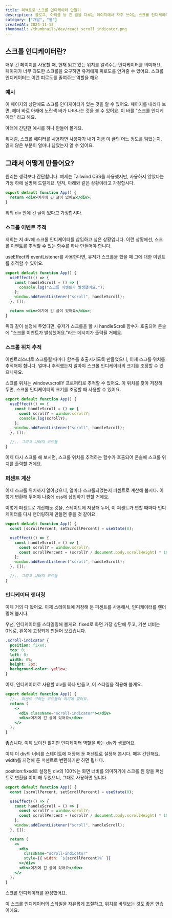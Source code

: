 ```yaml
---
title: 리액트로 스크롤 인디케이터 만들기
description: 블로그, 아티클 등 긴 글을 다루는 페이지에서 자주 쓰이는 스크롤 인디케이터를 만들어 봅시다.
category: ["개발", "웹"]
createdAt: 2024-11-13
thumbnail: /thumbnails/dev/react_scroll_indicator.png
---
```


## 스크롤 인디케이터란?

매우 긴 페이지를 사용할 때, 현재 읽고 있는 위치를 알려주는 인디케이터를 의미해요.
페이지가 너무 과도한 스크롤을 요구하면 유저에게 피로도를 안겨줄 수 있어요.
스크롤 인디케이터는 이런 피로도를 줄여주는 역할을 해요.

### 예시

이 페이지의 상단에도 스크롤 인디케이터가 있는 것을 알 수 있어요.
페이지를 내리다 보면, 헤더 바로 아래에 노란색 바가 나타나는 것을 볼 수 있어요.
이 바를 "스크롤 인디케이터" 라고 해요.

아래에 간단한 예시를 하나 만들어 볼게요.

<Examples id="scroll-indicator" />

위처럼, 스크롤 에디터를 사용하면 사용자가 내가 지금 이 글의 어느 정도를 읽었는지,
읽지 않은 부분이 얼마나 남았는지 알 수 있어요.

## 그래서 어떻게 만들어요?

원리는 생각보다 간단합니다.
예제는 Tailwind CSS를 사용했지만, 사용하지 않았다는 가정 하에 설명해 드릴게요.
먼저, 아래와 같은 상황이라고 가정합시다.

```jsx
export default function App() {
  return <div>여기에 긴 글이 있어요</div>;
}
```

위의 div 안에 긴 글이 있다고 가정합시다.

### 스크롤 이벤트 추적

저희는 저 div에 스크롤 인디케이터를 삽입하고 싶은 상황입니다.
이런 상황에선, 스크롤 이벤트를 추적할 수 있는 함수를 하나 만들어야 합니다.

useEffect와 eventListener를 사용한다면, 유저가 스크롤을 했을 때 그에 대한 이벤트를 추적할 수 있어요.

```jsx
export default function App() {
  useEffect(() => {
    const handleScroll = () => {
      console.log("스크롤 이벤트가 발생했어요.");
    };
    window.addEventListener("scroll", handleScroll);
  }, []);

  return <div>여기에 긴 글이 있어요</div>;
}
```

위와 같이 설정해 두었다면, 유저가 스크롤을 할 시 handleScroll 함수가 호출되어
콘솔에 "스크롤 이벤트가 발생했어요."라는 메시지가 출력될 거에요.

### 스크롤 위치 추적

이벤트리스너로 스크롤될 때마다 함수를 호출시키도록 만들었으니,
이제 스크롤 위치를 추적해야 합니다.
얼마나 추적했는지 알아야 스크롤 인디케이터의 크기를 조정할 수 있으니까요.

스크롤 위치는 window.scrollY 프로퍼티로 추적할 수 있어요.
이 위치를 찾아 저장해 두면, 스크롤 인디케이터의 크기를 조정할 때 사용할 수 있어요.

```jsx
export default function App() {
  useEffect(() => {
    const handleScroll = () => {
      const scrollY = window.scrollY;
      console.log(scrollY);
    };
    window.addEventListener("scroll", handleScroll);
  }, []);

  //.. 그리고 나머지 코드들
}
```

이제 다시 스크롤 해 보시면, 스크롤 위치를 추적하는 함수가 호출되어
콘솔에 스크롤 위치를 출력할 거에요.

### 퍼센트 계산

이제 스크롤 위치까지 알아냈으니, 얼마나 스크롤되었는지 퍼센트로 계산해 봅시다.
이렇게 변환해 두어야 나중에 css에 삽입하기 편할 거에요.

이렇게 퍼센트로 계산해둔 것을, 스테이트에 저장해 두어,
이 퍼센트가 변할 때마다 인디케이터를 다시 랜더링하게 만들면 좋을 것 같아요.

```jsx
export default function App() {
  const [scrollPercent, setScrollPercent] = useState(0);

  useEffect(() => {
    const handleScroll = () => {
      const scrollY = window.scrollY;
      const scrollPercent = (scrollY / document.body.scrollHeight) * 100;
    };
    window.addEventListener("scroll", handleScroll);
  }, []);

  //.. 그리고 나머지 코드들
}
```

### 인디케이터 랜더링

이제 거의 다 왔어요.
이제 스테이트에 저장해 둔 퍼센트를 사용해서, 인디케이터를 랜더링해 봅시다.

우선, 인디케이터를 스타일링해 볼게요.
fixed로 화면 가장 상단에 두고, 기본 너비는 0%로, 왼쪽에 고정되게 만들어 보겠습니다.

```css
.scroll-indicator {
  position: fixed;
  top: 0;
  left: 0;
  width: 0%;
  height: 2px;
  background-color: yellow;
}
```

이제, 인디케이터로 사용할 div를 하나 만들고, 이 스타일을 적용해 볼게요.

```jsx
export default function App() {
  //.. 퍼센트 구하는 코드들이 여기에 있어요.
  return (
    <>
      <div className="scroll-indicator"></div>
      <div>여기에 긴 글이 있어요</div>
    </>
  );
}
```

좋습니다. 이제 보이진 않지만 인디케이터 역할을 하는 div가 생겼어요.

이제 이 div의 너비를 스테이트에 저장해 둔 퍼센트로 설정해 봅시다.
매우 간단해요. width를 지정해 둔 퍼센트로 변환하기만 하면 됩니다.

position:fixed로 설정된 div의 100%는 화면 너비를 의미하기에
스크롤 된 양을 퍼센트로 변환을 이미 해 두었으니, 그대로 사용하면 됩니다.

```jsx
export default function App() {
  const [scrollPercent, setScrollPercent] = useState(0);

  useEffect(() => {
    const handleScroll = () => {
      const scrollY = window.scrollY;
      const scrollPercent = (scrollY / document.body.scrollHeight) * 100;
    };
    window.addEventListener("scroll", handleScroll);
  }, []);

  return (
    <>
      <div
        className="scroll-indicator"
        style={{ width: `${scrollPercent}%` }}
      ></div>
      <div>여기에 긴 글이 있어요</div>
    </>
  );
}
```

스크롤 인디케이터를 완성했어요.

이 스크롤 인디케이터의 스타일을 자유롭게 조절하고, 위치를 바꿔보는 것도 좋은 연습이에요.
